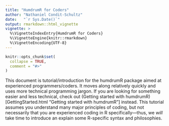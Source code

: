 ```yaml
---
title: "HumdrumR for Coders"
author: "Nathaniel Condit-Schultz"
date:   "`r Sys.Date()`"
output: rmarkdown::html_vignette
vignette: >
  %\VignetteIndexEntry{HumdrumR for Coders}
  %\VignetteEngine{knitr::rmarkdown}
  %\VignetteEncoding{UTF-8}
---
```


```r
knitr::opts_chunk$set(
  collapse = TRUE,
  comment = "#>"
)
```

This document is tutorial/introduction for the humdrumR package aimed at experienced programmers/coders.
It moves along relatively quickly and uses more technical programming jargon.
If you are looking for something easier and less technical, check out (Getting started with humdrumR)[GettingStarted.html "Getting started with humdrumR"] instead.
This tutorial assumes you understand many major principles of coding, but not necessarily that you are experienced coding in R specifically---thus, we *will* take time to introduce an explain some R-specific syntax and philosophies.

